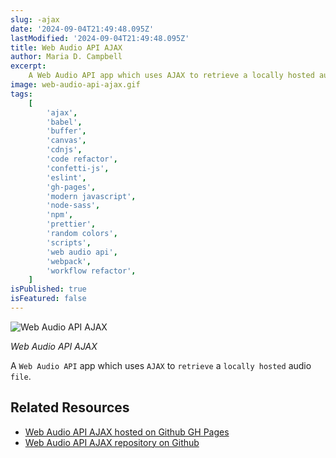 ```yaml
---
slug: -ajax
date: '2024-09-04T21:49:48.095Z'
lastModified: '2024-09-04T21:49:48.095Z'
title: Web Audio API AJAX
author: Maria D. Campbell
excerpt:
    A Web Audio API app which uses AJAX to retrieve a locally hosted audio file.
image: web-audio-api-ajax.gif
tags:
    [
        'ajax',
        'babel',
        'buffer',
        'canvas',
        'cdnjs',
        'code refactor',
        'confetti-js',
        'eslint',
        'gh-pages',
        'modern javascript',
        'node-sass',
        'npm',
        'prettier',
        'random colors',
        'scripts',
        'web audio api',
        'webpack',
        'workflow refactor',
    ]
isPublished: true
isFeatured: false
---
```


![Web Audio API AJAX](web-audio-api-ajax.gif)

_Web Audio API AJAX_

A `Web Audio API` app which uses `AJAX` to `retrieve` a `locally hosted` audio
`file`.

## Related Resources

-   [Web Audio API AJAX hosted on Github GH Pages](https://interglobalmedia.github.io/web-audio-api-ajax/)
-   [Web Audio API AJAX repository on Github](https://github.com/interglobalmedia/web-audio-api-ajax)
